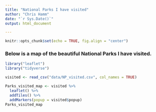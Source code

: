 ```yaml
---
title: "National Parks I have visited"
author: "Chris Hamm"
date: "`r Sys.Date()`"
output: html_document

---
```



```r
knitr::opts_chunk$set(echo = TRUE, fig.align = "center")
```

### Below is a map of the beautiful National Parks I have visited.

```r
library("leaflet")
library("tidyverse")
```


```r
visited <- read_csv("data/NP_visited.csv", col_names = TRUE)

Parks_visited_map <- visited %>% 
  leaflet() %>% 
  addTiles() %>% 
  addMarkers(popup = visited$popup)
Parks_visited_map
```

